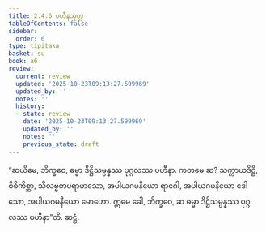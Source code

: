 ```yaml
---
title: 2.4.6 ပဟီနသုတ္တ
tableOfContents: false
sidebar:
  order: 6
type: tipitaka
basket: su
book: a6
review:
  current: review
  updated: '2025-10-23T09:13:27.599969'
  updated_by: ''
  notes: ''
  history:
  - state: review
    date: '2025-10-23T09:13:27.599969'
    updated_by: ''
    notes: ''
    previous_state: draft
---
```



<ReviewStatus review={frontmatter.review} showDetails={true} />

<HypothesisAnnotation frontmatter={frontmatter} />

<DynamicBreadcrumb />

<Division number="90" book="a6" e="ch" v="16" p="382">

<Paragraph number="699" book="a6">
“ဆယိမေ, ဘိက္ခဝေ, ဓမ္မာ ဒိဋ္ဌိသမ္ပန္နဿ ပုဂ္ဂလဿ ပဟီနာ. ကတမေ ဆ? သက္ကာယဒိဋ္ဌိ, ဝိစိကိစ္ဆာ, သီလဗ္ဗတပရာမာသော, အပါယဂမနီယော ရာဂေါ, အပါယဂမနီယော ဒေါသော, အပါယဂမနီယော မောဟော. ဣမေ ခေါ, ဘိက္ခဝေ, ဆ ဓမ္မာ ဒိဋ္ဌိသမ္ပန္နဿ ပုဂ္ဂလဿ ပဟီနာ”တိ.

</Paragraph>
</Division>

<Paragraph number="700" type="center" book="a6">
ဆဋ္ဌံ.
</Paragraph>